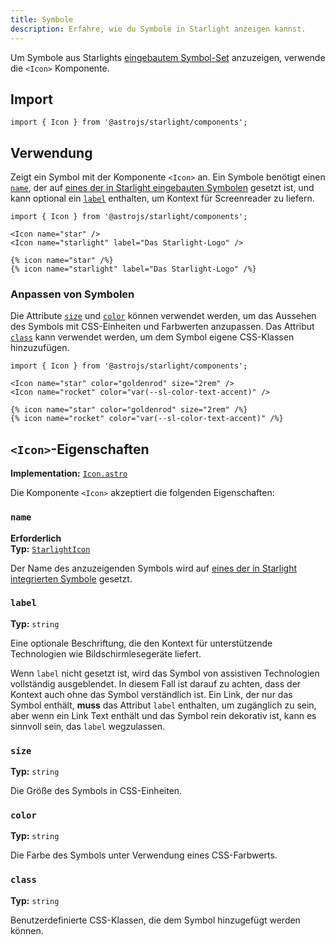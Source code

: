 ```yaml
---
title: Symbole
description: Erfahre, wie du Symbole in Starlight anzeigen kannst.
---
```



Um Symbole aus Starlights [eingebautem Symbol-Set](/de/reference/icons/#alle-symbole) anzuzeigen, verwende die `<Icon>` Komponente.


<Preview>

<Icon
	slot="preview"
	name="open-book"
	color="var(--sl-color-text-accent)"
	size="4rem"
/>

</Preview>

## Import

```tsx
import { Icon } from '@astrojs/starlight/components';
```

## Verwendung

Zeigt ein Symbol mit der Komponente `<Icon>` an.
Ein Symbole benötigt einen [`name`](#name), der auf [eines der in Starlight eingebauten Symbolen](/de/reference/icons/#alle-symbole) gesetzt ist, und kann optional ein [`label`](#label) enthalten, um Kontext für Screenreader zu liefern.

<Preview>

```mdx
import { Icon } from '@astrojs/starlight/components';

<Icon name="star" />
<Icon name="starlight" label="Das Starlight-Logo" />
```

<Fragment slot="markdoc">

```markdoc
{% icon name="star" /%}
{% icon name="starlight" label="Das Starlight-Logo" /%}
```

</Fragment>

<Fragment slot="preview">
	<Icon name="star" />
	<Icon name="starlight" label="Das Starlight-Logo" />
</Fragment>

</Preview>

### Anpassen von Symbolen

Die Attribute [`size`](#size) und [`color`](#color) können verwendet werden, um das Aussehen des Symbols mit CSS-Einheiten und Farbwerten anzupassen.
Das Attribut [`class`](#class) kann verwendet werden, um dem Symbol eigene CSS-Klassen hinzuzufügen.

<Preview>

```mdx
import { Icon } from '@astrojs/starlight/components';

<Icon name="star" color="goldenrod" size="2rem" />
<Icon name="rocket" color="var(--sl-color-text-accent)" />
```

<Fragment slot="markdoc">

```markdoc
{% icon name="star" color="goldenrod" size="2rem" /%}
{% icon name="rocket" color="var(--sl-color-text-accent)" /%}
```

</Fragment>

<Fragment slot="preview">
	<Icon name="star" color="goldenrod" size="2rem" />
	<Icon name="rocket" color="var(--sl-color-text-accent)" />
</Fragment>

</Preview>

## `<Icon>`-Eigenschaften

**Implementation:** [`Icon.astro`](https://github.com/withastro/starlight/blob/main/packages/starlight/user-components/Icon.astro)

Die Komponente `<Icon>` akzeptiert die folgenden Eigenschaften:

### `name`

**Erforderlich**  
**Typ:** [`StarlightIcon`](/de/reference/icons/#starlighticon-typ)

Der Name des anzuzeigenden Symbols wird auf [eines der in Starlight integrierten Symbole](/de/reference/icons/#alle-symbole) gesetzt.

### `label`

**Typ:** `string`

Eine optionale Beschriftung, die den Kontext für unterstützende Technologien wie Bildschirm&shy;lesegeräte liefert.

Wenn `label` nicht gesetzt ist, wird das Symbol von assistiven Technologien vollständig ausgeblendet.
In diesem Fall ist darauf zu achten, dass der Kontext auch ohne das Symbol verständlich ist.
Ein Link, der nur das Symbol enthält, **muss** das Attribut `label` enthalten, um zugänglich zu sein, aber wenn ein Link Text enthält und das Symbol rein dekorativ ist, kann es sinnvoll sein, das `label` wegzulassen.

### `size`

**Typ:** `string`

Die Größe des Symbols in CSS-Einheiten.

### `color`

**Typ:** `string`

Die Farbe des Symbols unter Verwendung eines CSS-Farbwerts.

### `class`

**Typ:** `string`

Benutzerdefinierte CSS-Klassen, die dem Symbol hinzugefügt werden können.

